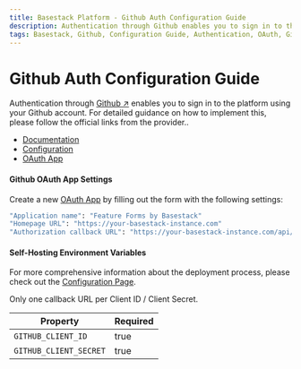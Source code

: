 ```yaml
---
title: Basestack Platform - Github Auth Configuration Guide
description: Authentication through Github enables you to sign in to the platform using your Github account.
tags: Basestack, Github, Configuration Guide, Authentication, OAuth, Github Application Settings, Self-Hosting Environment Variables
---
```



# Github Auth Configuration Guide

Authentication through [Github ↗](https://github.com/) enables you to sign in to the platform using your Github account. For detailed guidance on how to implement this, please follow the official links from the provider..

- [Documentation](https://developer.github.com/apps/building-oauth-apps/authorizing-oauth-apps)
- [Configuration](https://github.com/settings/apps)
- [OAuth App](https://github.com/settings/developers)

#### Github OAuth App Settings

Create a new [OAuth App](https://github.com/settings/developers) by filling out the form with the following settings:

```bash
"Application name": "Feature Forms by Basestack"
"Homepage URL": "https://your-basestack-instance.com"
"Authorization callback URL": "https://your-basestack-instance.com/api/auth/callback/github"
```

#### Self-Hosting Environment Variables

For more comprehensive information about the deployment process, please check
out the [Configuration Page](/self-hosting).

<Callout type="warning" emoji="⚠️">
  Only one callback URL per Client ID / Client Secret.
</Callout>

| Property               | Required |
| ---------------------- | -------- |
| `GITHUB_CLIENT_ID`     | true     |
| `GITHUB_CLIENT_SECRET` | true     |
